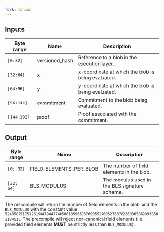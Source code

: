 ```yaml
---
fork: Cancun
---
```


## Inputs

| Byte range | Name           | Description                               |
|------------|----------------|-------------------------------------------|
| `[0:32]`   | versioned_hash | Reference to a blob in the execution layer. |
| `[32:64]`  | x              | x-coordinate at which the blob is being evaluated. |
| `[64:96]`  | y              | y-coordinate at which the blob is being evaluated. |
| `[96:144]` | commitment     | Commitment to the blob being evaluated. |
| `[144:192]`| proof          | Proof associated with the commitment. |

## Output

| Byte range | Name                  | Description |
|------------|-----------------------|-------------|
| `[0; 32]`  | FIELD_ELEMENTS_PER_BLOB | The number of field elements in the blob. |
| `[32; 64]` | BLS_MODULUS            | The modulus used in the BLS signature scheme. |

The precompile will return the number of field elements in the blob, and the `BLS_MODULUS` with the constant value `52435875175126190479447740508185965837690552500527637822603658699938581184513`.
The precompile will reject non-canonical field elements (i.e. provided field elements **MUST** be strictly less than `BLS_MODULUS`).
